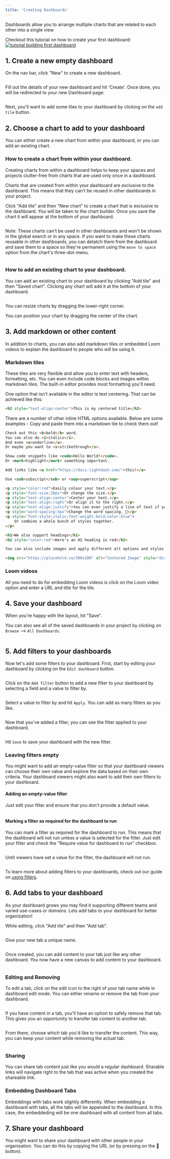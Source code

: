 ```yaml
---
title: 'Creating Dashboards'
---
```


Dashboards allow you to arrange multiple charts that are related to each other into a single view.

Checkout this tutorial on how to create your first dashboard:[![tutorial building first dashboard](/images/get-started/exploring-data/tutorial_building_first_dashboard-96bada76ecb1bc34826efa7527d84417.png)](https://youtu.be/olFcN8Pui08)

## 1. Create a new empty dashboard

On the nav bar, click "New" to create a new dashboard.

<Frame>
  <img
    src="/images/get-started/exploring-data/dashboard-add-new-navbar-7ac0a095e84aa416b82c9271280578b5.png"
    alt=""
  />
</Frame>

Fill out the details of your new dashboard and hit 'Create'. Once done, you will be redirected to your new Dashboard page:

<Frame>
  <img
    src="/images/get-started/exploring-data/dashboard-add-tile-center-9e65a9a73015b2a9a0d909327b8a8fd4.png"
    alt=""
  />
</Frame>

Next, you'll want to add some tiles to your dashboard by clicking on the `add tile` button.

## 2. Choose a chart to add to your dashboard

You can either create a new chart from within your dashboard, or you can add an existing chart.

### How to create a chart from within your dashboard.

Creating charts from within a dashboard helps to keep your spaces and projects clutter-free from charts that are used only once in a dashboard.

Charts that are created from within your dashboard are exclusive to the dashboard. This means that they can't be reused in other dashboards in your project.

Click "Add tile" and then "New chart" to create a chart that is exclusive to the dashboard. You will be taken to the chart builder. Once you save the chart it will appear at the bottom of your dashboard.

<Frame>
  <img
    src="/images/get-started/exploring-data/create-chart-within-dashboard-2d8fbb24bcaf5ec4be3769f3efa1e996.jpg"
    alt=""
  />
</Frame>

Note: These charts can't be used in other dashboards and won't be shown in the global search or in any space. If you want to make these charts reusable in other dashboards, you can detatch them from the dashboard and save them to a space so they're permanent using the `move to space` option from the chart's three-dot-menu.

<Frame>
  <img
    src="/images/get-started/exploring-data/move-chart-to-space-526a4de899827f011b98ea3055efeae5.jpg"
    alt=""
  />
</Frame>

### How to add an existing chart to your dashboard.

You can add an existing chart to your dashboard by clicking "Add tile" and then "Saved chart". Clicking any chart will add it at the bottom of your dashboard.

<Frame>
  <img
    src="/images/get-started/exploring-data/dashboard-add-saved-chart-7846040a1534101d009c1f565873f770.png"
    alt=""
  />
</Frame>

You can resize charts by dragging the lower-right corner.

You can position your chart by dragging the center of the chart.

## 3. Add markdown or other content

In addition to charts, you can also add markdown tiles or embedded Loom videos to explain the dashboard to people who will be using it.

### Markdown tiles

These tiles are very flexible and allow you to enter text with headers, formatting, etc. You can even include code blocks and images within markdown tiles. The built-in editor provides most formatting you'll need.

One option that isn't available in the editor is text centering. That can be achieved like this:

```markdown
<h2 style="text-align:center">This is my centered title</h2>
```

<Accordion title="Other HTML markdown tile options">
  
There are a number of other inline HTML options available. Below are some examples - Copy and paste them into a markdown tile to check them out!

```markdown
Check out this <b>bold</b> word.
You can also do <i>italics</i>.
And even <u>underline</u>.
Or maybe you want to <s>strikethrough</s>.

Show code snippets like <code>Hello World!</code>.
Or <mark>highlight</mark> something important.

Add links like <a href="https://docs.lightdash.com/">this!</a>

Use <sub>subscript</sub> or <sup>superscript</sup>

<p style="color:red">Easily colour your text.</p>
<p style="font-size:20px">Or change the size.</p>
<p style="text-align:center">Center your text.</p>
<p style="text-align:right">Or align it to the right.</p>
<p style="text-align:justify">You can even justify a line of text if you are trying to communicate a point that is particularly long, perhaps something like this example sentence?</p>
<p style="word-spacing:5px">Change the word spacing. 👏</p>
<p style="font-style:italic;font-weight:bold;color:blue">
    Or combine a whole bunch of styles together.
</p>

<h1>We also support headings</h1>
<h2 style="color:red">Here's an H2 heading in red</h2>

You can also include images and apply different alt options and styles. Here's one I centered earlier:

<img src="https://placehold.co/300x200" alt="Centered Image" style="display:block;margin:0 auto" />
```

</Accordion>

### Loom videos

All you need to do for embedding Loom videos is click on the Loom video option and enter a URL and title for the tile.

## 4. Save your dashboard

When you're happy with the layout, hit "Save".

You can also see all of the saved dashboards in your project by clicking on `Browse` --> `All Dashboards`.

<Frame>
  <img
    src="/images/get-started/exploring-data/all-dashboards-7f91c3190d3f1341185da6be19e53740.jpg"
    alt=""
  />
</Frame>

## 5. Add filters to your dashboards

Now let's add some filters to your dashboard. First, start by editing your dashboard by clicking on the `Edit dashboard` button.

<Frame>
  <img
    src="/images/get-started/exploring-data/dashboard-click-edit-button-f3a760accf81131d4ad0a82aac61d3e3.png"
    alt=""
  />
</Frame>

Click on the `Add filter` button to add a new filter to your dashboard by selecting a field and a value to filter by.

<Frame>
  <img
    src="/images/get-started/exploring-data/dashboard-add-new-filter-c9cea416d3d904ae2b920a2d35124f3d.png"
    alt=""
  />
</Frame>

Select a value to filter by and hit `Apply`. You can add as many filters as you like.

<Frame>
  <img
    src="/images/get-started/exploring-data/dashboard-add-new-filter-and-select-value-39074c9eb5e02a6ce879858d14d45c3c.png"
    alt=""
  />
</Frame>

Now that you've added a filter, you can see the filter applied to your dashboard.

<Frame>
  <img
    src="/images/get-started/exploring-data/dashboard-new-filter-applied-0fe0a86f0e67452ff6ad5fa4800fe99c.png"
    alt=""
  />
</Frame>

Hit `Save` to save your dashboard with the new filter.

### Leaving filters empty

You might want to add an empty-value filter so that your dashboard viewers can choose their own value and explore the data based on their own criteria. Your dashboard viewers might also want to add their own filters to your dashboard.

#### Adding an empty-value filter

Just edit your filter and ensure that you don't provide a default value.

<Frame>
  <img
    src="/images/get-started/exploring-data/disabled-filters-6bdc9f6be83608f202cb95ccb84e2a76.png"
    alt=""
  />
</Frame>

#### Marking a filter as required for the dashboard to run

You can mark a filter as required for the dashboard to run. This means that the dashboard will not run unless a value is selected for the filter. Just edit your filter and check the "Require value for dashboard to run" checkbox.

<Frame>
  <img
    src="/images/get-started/exploring-data/required-filters-f97fbc3c1bed6b308275c1e97144f3d1.png"
    alt=""
  />
</Frame>

Until viewers have set a value for the filter, the dashboard will not run.

<Frame>
  <img
    src="/images/get-started/exploring-data/locked-dashboard-baecf7fd0009441b2f70ede0d3fce46b.png"
    alt=""
  />
</Frame>

To learn more about adding filters to your dashboards, check out our guide on [using filters](/guides/limiting-data-using-filters).

## 6. Add tabs to your dashboard

As your dashboard grows you may find it supporting different teams and varied use-cases or domains. Lets add tabs to your dashboard for better organization!

While editing, click "Add tile" and then "Add tab".

<Frame>
  <img src="/images/get-started/exploring-data/tabs-new.png" alt="" />
</Frame>

Give your new tab a unique name.

<Frame>
  <img src="/images/get-started/exploring-data/tabs-name.png" alt="" />
</Frame>

Once created, you can add content to your tab just like any other dashboard. You now have a new canvas to add content to your dashboard.

<Frame>
  <img src="/images/get-started/exploring-data/tabs-added.png" alt="" />
</Frame>

### Editing and Removing

To edit a tab, click on the edit icon to the right of your tab name while in dashboard edit mode. You can either rename or remove the tab from your dashboard.

<Frame>
  <img src="/images/get-started/exploring-data/tabs-edit.png" alt="" />
</Frame>

If you have content in a tab, you'll have an option to safely remove that tab. This gives you an opportunity to transfer tab content to another tab.

<Frame>
  <img src="/images/get-started/exploring-data/tabs-remove.png" alt="" />
</Frame>

From there, choose which tab you'd like to transfer the content. This way, you can keep your content while removing the actual tab.

<Frame>
  <img src="/images/get-started/exploring-data/tabs-transfer-content.png" alt="" />
</Frame>

### Sharing

You can share tab content just like you would a regular dashboard. Sharable links will navigate right to the tab that was active when you created the shareable link.

### Embedding Dashboard Tabs

Embeddings with tabs work slightly differently. When embedding a dashboard with tabs, all the tabs will be appended to the dashboard. In this case, the embeddeding will be one dashboard with all content from all tabs.

## 7. Share your dashboard

You might want to share your dashboard with other people in your organisation. You can do this by copying the URL (or by pressing on the 🔗 button).
